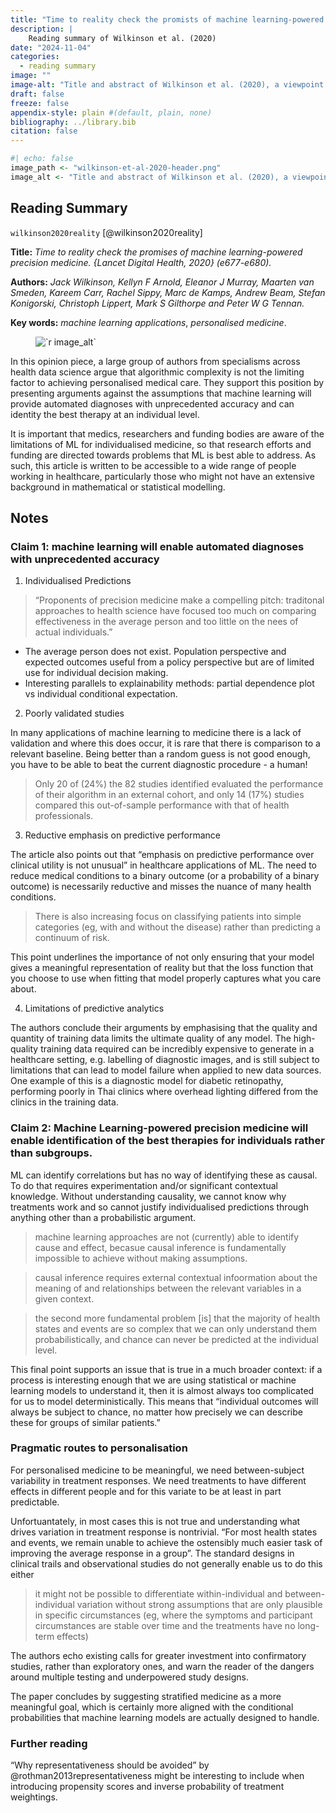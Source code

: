 ```yaml
---
title: "Time to reality check the promists of machine learning-powered precision medicine"
description: |
    Reading summary of Wilkinson et al. (2020)
date: "2024-11-04"
categories:
  - reading summary
image: ""
image-alt: "Title and abstract of Wilkinson et al. (2020), a viewpoint paper published in the Lancet, Digital Health."
draft: false
freeze: false
appendix-style: plain #(default, plain, none)
bibliography: ../library.bib
citation: false
---
```


```r
#| echo: false
image_path <- "wilkinson-et-al-2020-header.png"
image_alt <- "Title and abstract of Wilkinson et al. (2020), a viewpoint paper published in the Lancet, Digital Health."
```

## Reading Summary

`wilkinson2020reality` [@wilkinson2020reality]

**Title:** _Time to reality check the promises of machine learning-powered precision medicine. {Lancet Digital Health, 2020} (e677-e680)._

**Authors:** _Jack Wilkinson, Kellyn F Arnold, Eleanor J Murray, Maarten van Smeden, Kareem Carr, Rachel Sippy, Marc de Kamps, Andrew Beam, Stefan Konigorski, Christoph Lippert, Mark S Gilthorpe and Peter W G Tennan._

**Key words:** _machine learning applications_, _personalised medicine_. 

::: medium_right
<figure><img src="`r image_path`" alt="`r image_alt`" style="border-radius: 3%;"/></figure>
:::

In this opinion piece, a large group of authors from specialisms across health data science argue that algorithmic complexity is not the limiting factor to achieving personalised medical care. They support this position by presenting arguments against the assumptions that machine learning will provide automated diagnoses with unprecedented accuracy and can identity the best therapy at an individual level.

It is important that medics, researchers and funding bodies are aware of the limitations of ML for individualised medicine, so that research efforts and funding are directed towards problems that ML is best able to address. As such, this article is written to be accessible to a wide range of people working in healthcare, particularly those who might not have an extensive background in mathematical or statistical modelling.

## Notes

### Claim 1: machine learning will enable automated diagnoses with unprecedented accuracy

1. Individualised Predictions

> "Proponents of precision medicine make a compelling pitch: traditonal approaches to health science have focused too much on comparing effectiveness in the average person and too little on the nees of actual individuals."

- The average person does not exist. Population perspective and expected outcomes useful from a policy perspective but are of limited use for individual decision making.
- Interesting parallels to explainability methods: partial dependence plot vs individual conditional expectation. 


2. Poorly validated studies

In many applications of machine learning to medicine there is a lack of validation and where this does occur, it is rare that there is comparison to a relevant baseline. Being better than a random guess is not good enough, you have to be able to beat the current diagnostic procedure - a human!

> Only 20 of (24%) the 82 studies identified evaluated the performance of their algorithm in an external cohort, and only 14 (17%) studies compared this out-of-sample performance with that of health professionals.  

3. Reductive emphasis on predictive performance 

The article also points out that "emphasis on predictive performance over clinical utility is not unusual" in healthcare applications of ML. The need to reduce medical conditions to a binary outcome (or a probability of a binary outcome) is necessarily reductive and misses the nuance of many health conditions.  

> There is also increasing focus on classifying patients into simple categories (eg, with and without the disease) rather than predicting a continuum of risk. 

This point underlines the importance of not only ensuring that your model gives a meaningful representation of reality but that the loss function that you choose to use when fitting that model properly captures what you care about. 

4. Limitations of predictive analytics

The authors conclude their arguments by emphasising that the quality and quantity of training data limits the ultimate quality of any model. The high-quality training data required can be incredibly expensive to generate in a healthcare setting, e.g. labelling of diagnostic images, and is still subject to limitations that can lead to model failure when applied to new data sources. One example of this is a diagnostic model for diabetic retinopathy, performing poorly in Thai clinics where overhead lighting differed from the clinics in the training data. 

### Claim 2: Machine Learning-powered precision medicine will enable identification of the best therapies for individuals rather than subgroups.

ML can identify correlations but has no way of identifying these as causal. To do that requires experimentation and/or significant contextual knowledge. 
Without understanding causality, we cannot know why treatments work and so cannot justify individualised predictions through anything other than a probabilistic argument. 

> machine learning approaches are not (currently) able to identify cause and effect, becasue causal inference is fundamentally impossible to achieve without making assumptions. 

> causal inference requires external contextual infoormation about the meaning of and relationships between the relevant variables in a given context. 

> the second more fundamental problem [is] that the majority of health states and events are so complex that we can only understand them probabilistically, and chance can never be predicted at the individual level.

This final point supports an issue that is true in a much broader context: if a process is interesting enough that we are using statistical or machine learning models to understand it, then it is almost always too complicated for us to model deterministically. This means that "individual outcomes will always be subject to chance, no matter how precisely we can describe these for groups of similar patients."

### Pragmatic routes to personalisation

For personalised medicine to be meaningful, we need between-subject variability in treatment responses. We need treatments to have different effects in different people and for this variate to be at least in part predictable.  

Unfortuantately, in most cases this is not true and understanding what drives variation in treatment response is nontrivial. "For most health states and events, we remain unable to achieve the ostensibly much easier task of improving the average response in a group". The standard designs in clinical trails and observational studies do not generally enable us to do this either

> it might not be possible to differentiate within-individual and between-individual variation without strong assumptions that are only plausible in specific circumstances (eg, where the symptoms and participant circumstances are stable over time and the treatments have no long-term effects)

The authors echo existing calls for greater investment into confirmatory studies, rather than exploratory ones, and warn the reader of the dangers around multiple testing and underpowered study designs.

The paper concludes by suggesting stratified medicine as a more meaningful goal, which is certainly more aligned with the conditional probabilities that machine learning models are actually designed to handle. 

### Further reading

"Why representativeness should be avoided" by @rothman2013representativeness might be interesting to include when introducing propensity scores and inverse probability of treatment weightings. 
